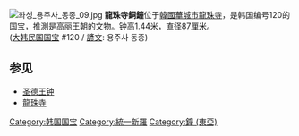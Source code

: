 {{multiple issues|
{{expand|time=2014-09-01T03:34:42+00:00}}
{{lead section|time=2014-09-01T03:34:42+00:00}}
{{unreferenced|time=2014-09-01T03:34:42+00:00}}
{{roughtranslation|time=2014-09-01T03:34:42+00:00}}
}}
[[File:화성_용주사_동종_09.jpg|thumb]]
'''龍珠寺銅鐘'''位于[[韓國|韓國]][[華城市|華城市]][[龍珠寺|龍珠寺]]，是韩国编号120的国宝，推測是[[高丽王朝|高丽王朝]]的文物。钟高1.44米，直径87厘米。<br/>([[大韩民国国宝|大韩民国国宝]] #120 / [[諺文|諺文]]: 용주사 동종)
{{Gallery
|width=215
|height=200
|title=
|File:화성 용주사 동종 01.jpg|
|File:화성 용주사 동종 07.jpg|
|File:화성 용주사 동종 08.jpg|
}}
{{commons|Bronze Bell at Yongjusa temple in Hwaseong, Korea}}
==参见==
*[[圣德王钟|圣德王钟]]
*[[龍珠寺|龍珠寺]]

[[Category:韩国国宝|Category:韩国国宝]]
[[Category:統一新羅|Category:統一新羅]]
[[Category:鐘_(東亞)|Category:鐘 (東亞)]]